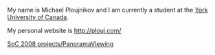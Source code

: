 My name is Michael Ploujnikov and I am currently a student at the [http://www.yorku.ca/ York University of Canada].

My personal website is http://plouj.com/

[[SoC 2008 projects/PanoramaViewing]]